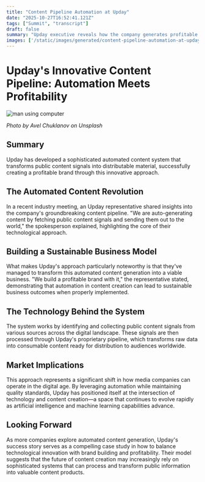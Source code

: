 ```yaml
---
title: "Content Pipeline Automation at Upday"
date: "2025-10-27T16:52:41.121Z"
tags: ["Summit", "transcript"]
draft: false
summary: "Upday executive reveals how the company generates profitable content by automatically aggregating public signals."
images: ['/static/images/generated/content-pipeline-automation-at-upday-1761583957240.jpg']
---
```


# Upday's Innovative Content Pipeline: Automation Meets Profitability


![man using computer](/static/images/generated/content-pipeline-automation-at-upday-1761583957240.jpg)

*Photo by Avel Chuklanov on Unsplash*

## Summary
Upday has developed a sophisticated automated content system that transforms public content signals into distributable material, successfully creating a profitable brand through this innovative approach.

## The Automated Content Revolution

In a recent industry meeting, an Upday representative shared insights into the company's groundbreaking content pipeline. "We are auto-generating content by fetching public content signals and sending them out to the world," the spokesperson explained, highlighting the core of their technological approach.

## Building a Sustainable Business Model

What makes Upday's approach particularly noteworthy is that they've managed to transform this automated content generation into a viable business. "We build a profitable brand with it," the representative stated, demonstrating that automation in content creation can lead to sustainable business outcomes when properly implemented.

## The Technology Behind the System

The system works by identifying and collecting public content signals from various sources across the digital landscape. These signals are then processed through Upday's proprietary pipeline, which transforms raw data into consumable content ready for distribution to audiences worldwide.

## Market Implications

This approach represents a significant shift in how media companies can operate in the digital age. By leveraging automation while maintaining quality standards, Upday has positioned itself at the intersection of technology and content creation—a space that continues to evolve rapidly as artificial intelligence and machine learning capabilities advance.

## Looking Forward

As more companies explore automated content generation, Upday's success story serves as a compelling case study in how to balance technological innovation with brand building and profitability. Their model suggests that the future of content creation may increasingly rely on sophisticated systems that can process and transform public information into valuable content products.